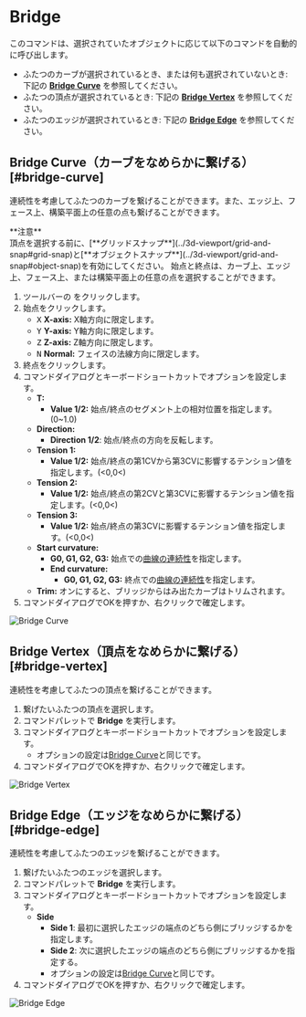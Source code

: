 
# Bridge

<Reference shortcut="" command="Bridge" button="" />

このコマンドは、選択されていたオブジェクトに応じて以下のコマンドを自動的に呼び出します。
- ふたつのカーブが選択されているとき、または何も選択されていないとき: 下記の [**Bridge Curve**](#bridge-curve) を参照してください。
- ふたつの頂点が選択されているとき: 下記の [**Bridge Vertex**](#bridge-vertex) を参照してください。
- ふたつのエッジが選択されているとき: 下記の [**Bridge Edge**](#bridge-edge) を参照してください。

## Bridge Curve（カーブをなめらかに繋げる）[#bridge-curve]

連続性を考慮してふたつのカーブを繋げることができます。また、エッジ上、フェース上、構築平面上の任意の点も繋げることができます。

<Callout emoji="❗">
    **注意**<br />
頂点を選択する前に、[**グリッドスナップ**](../3d-viewport/grid-and-snap#grid-snap)と[**オブジェクトスナップ**](../3d-viewport/grid-and-snap#object-snap)を有効にしてください。
</Callout>
<Callout type="info" emoji="ℹ️">
始点と終点は、カーブ上、エッジ上、フェース上、または構築平面上の任意の点を選択することができます。
</Callout>

1. ツールバーの <ButtonIcon type="button-bridge-curve" /> をクリックします。
2. 始点をクリックします。
   - <kbd>X</kbd> **X-axis:** X軸方向に限定します。
   - <kbd>Y</kbd> **Y-axis:** Y軸方向に限定します。
   - <kbd>Z</kbd> **Z-axis:** Z軸方向に限定します。
   - <kbd>N</kbd> **Normal:** フェイスの法線方向に限定します。
3. 終点をクリックします。
4. コマンドダイアログとキーボードショートカットでオプションを設定します。
   - **T:**
        - **Value 1/2:** 始点/終点のセグメント上の相対位置を指定します。(0~1.0)
   - **Direction:** 
        - **Direction 1/2**: 始点/終点の方向を反転します。
   - **Tension 1:**
        - **Value 1/2:** 始点/終点の第1CVから第3CVに影響するテンション値を指定します。(\<0,0\<)
   - **Tension 2:**
        - **Value 1/2:** 始点/終点の第2CVと第3CVに影響するテンション値を指定します。(\<0,0\<) 
   - **Tension 3:**
        - **Value 1/2:** 始点/終点の第3CVに影響するテンション値を指定します。(\<0,0\<) 
   - **Start curvature:**
        - **G0, G1, G2, G3:** 始点での[曲線の連続性](../cad-essentials/continuity-curve-and-surface)を指定します。
     - **End curvature:**
        - **G0, G1, G2, G3:** 終点での[曲線の連続性](../cad-essentials/continuity-curve-and-surface)を指定します。
   -  **Trim:** オンにすると、ブリッジからはみ出たカーブはトリムされます。
4. コマンドダイアログでOKを押すか、右クリックで確定します。

![Bridge Curve](/img/bridge-curve.gif)

## Bridge Vertex（頂点をなめらかに繋げる）[#bridge-vertex]

連続性を考慮してふたつの頂点を繋げることができます。

1. 繋げたいふたつの頂点を選択します。
2. コマンドパレットで **Bridge** を実行します。
4. コマンドダイアログとキーボードショートカットでオプションを設定します。
     - オプションの設定は[Bridge Curve](#bridge-curve)と同じです。
4. コマンドダイアログでOKを押すか、右クリックで確定します。

![Bridge Vertex](/img/bridge-vertex.gif)

## Bridge Edge（エッジをなめらかに繋げる）[#bridge-edge]

連続性を考慮してふたつのエッジを繋げることができます。

1. 繋げたいふたつのエッジを選択します。
2. コマンドパレットで **Bridge** を実行します。
4. コマンドダイアログとキーボードショートカットでオプションを設定します。
   - **Side** 
        - **Side 1**: 最初に選択したエッジの端点のどちら側にブリッジするかを指定します。
        - **Side 2**: 次に選択したエッジの端点のどちら側にブリッジするかを指定する。
     - オプションの設定は[Bridge Curve](#bridge-curve)と同じです。
4. コマンドダイアログでOKを押すか、右クリックで確定します。

![Bridge Edge](/img/bridge-edge.gif)

